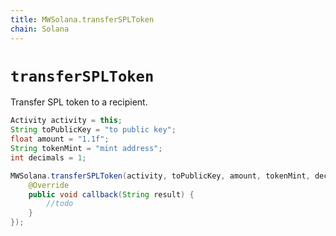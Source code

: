 ```yaml
---
title: MWSolana.transferSPLToken
chain: Solana
---
```


# `transferSPLToken`
Transfer SPL token to a recipient.

```java
Activity activity = this;
String toPublicKey = "to public key";
float amount = "1.1f";
String tokenMint = "mint address";
int decimals = 1;

MWSolana.transferSPLToken(activity, toPublicKey, amount, tokenMint, decimals, new MirrorCallback() {
    @Override
    public void callback(String result) {
        //todo
    }
});
```
